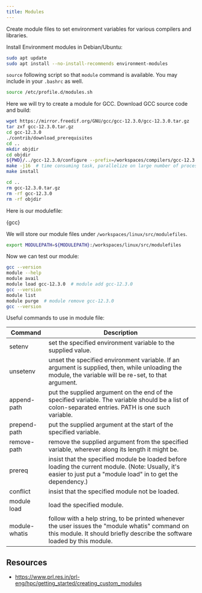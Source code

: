 ```yaml
---
title: Modules
---
```


Create module files to set environment variables for various compilers and
libraries.

Install Environment modules in Debian/Ubuntu:

```bash
sudo apt update
sudo apt install --no-install-recommends environment-modules
```

`source` following script so that `module` command is available. You may include
in your `.bashrc` as well.

```bash
source /etc/profile.d/modules.sh
```

Here we will try to create a module for GCC. Download GCC source code and build:

```bash
wget https://mirror.freedif.org/GNU/gcc/gcc-12.3.0/gcc-12.3.0.tar.gz
tar zxf gcc-12.3.0.tar.gz
cd gcc-12.3.0
./contrib/download_prerequisites
cd ..
mkdir objdir
cd objdir
${PWD}/../gcc-12.3.0/configure --prefix=/workspaces/compilers/gcc-12.3.0 --enable-languages=c,c++,fortran,go --disable-multilib
make -j16  # time consuming task, parallelize on large number of processors
make install

cd ..
rm gcc-12.3.0.tar.gz
rm -rf gcc-12.3.0
rm -rf objdir
```

Here is our modulefile:


<CodeBlock language="bash" title="src/modulefiles/gcc-12.3.0" showLineNumbers>{gcc}</CodeBlock>

We will store our module files under `/workspaces/linux/src/modulefiles`.

```bash
export MODULEPATH=${MODULEPATH}:/workspaces/linux/src/modulefiles
```

Now we can test our module:

```bash
gcc --version
module --help
module avail
module load gcc-12.3.0  # module add gcc-12.3.0
gcc --version
module list
module purge  # module remove gcc-12.3.0
gcc --version
```

Useful commands to use in module file:

Command       | Description
------------- | -----------
setenv        | set the specified environment variable to the supplied value.
unsetenv      | unset the specified environment variable. If an argument is supplied, then, while unloading the module, the variable will be re-set, to that argument.
append-path   | put the supplied argument on the end of the specified variable. The variable should be a list of colon-separated entries. PATH is one such variable.
prepend-path  | put the supplied argument at the start of the specified variable.
remove-path   | remove the supplied argument from the specified variable, wherever along its length it might be.
prereq        | insist that the specified module be loaded before loading the current module. (Note: Usually, it's easier to just put a "module load" in to get the dependency.)
conflict      | insist that the specified module not be loaded.
module load   | load the specified module.
module-whatis | follow with a help string, to be printed whenever the user issues the "module whatis" command on this module. It should briefly describe the software loaded by this module.


## Resources

- <https://www.prl.res.in/prl-eng/hpc/getting_started/creating_custom_modules>
